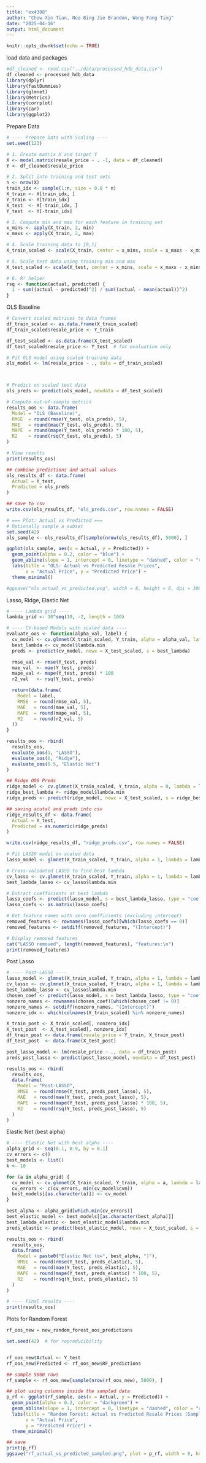 ```yaml
---
title: "ex4308"
author: "Chow Xin Tian, Neo Bing Jie Brandon, Wong Fang Ting"
date: "2025-04-16"
output: html_document
---
```


```r
knitr::opts_chunk$set(echo = TRUE)
```

load data and packages
```r
#df_cleaned <- read.csv("../data/processed_hdb_data.csv")
df_cleaned <- processed_hdb_data
library(dplyr)
library(fastDummies)
library(glmnet)
library(Metrics)
library(corrplot)
library(car)
library(ggplot2)


```


Prepare Data
```r
# ---- Prepare Data with Scaling ----
set.seed(123)

# 1. Create matrix X and target Y
X <- model.matrix(resale_price ~ . -1, data = df_cleaned)
Y <- df_cleaned$resale_price

# 2. Split into training and test sets
n <- nrow(X)
train_idx <- sample(1:n, size = 0.8 * n)
X_train <- X[train_idx, ]
Y_train <- Y[train_idx]
X_test  <- X[-train_idx, ]
Y_test  <- Y[-train_idx]

# 3. Compute min and max for each feature in training set
x_mins <- apply(X_train, 2, min)
x_maxs <- apply(X_train, 2, max)

# 4. Scale training data to [0,1]
X_train_scaled <- scale(X_train, center = x_mins, scale = x_maxs - x_mins)

# 5. Scale test data using training min and max
X_test_scaled <- scale(X_test, center = x_mins, scale = x_maxs - x_mins)

# 6. R² helper
rsq <- function(actual, predicted) {
  1 - sum((actual - predicted)^2) / sum((actual - mean(actual))^2)
}

```

OLS Baseline
```r
# Convert scaled matrices to data frames
df_train_scaled <- as.data.frame(X_train_scaled)
df_train_scaled$resale_price <- Y_train

df_test_scaled <- as.data.frame(X_test_scaled)
df_test_scaled$resale_price <- Y_test  # for evaluation only

# Fit OLS model using scaled training data
ols_model <- lm(resale_price ~ ., data = df_train_scaled)



# Predict on scaled test data
ols_preds <- predict(ols_model, newdata = df_test_scaled)

# Compute out-of-sample metrics
results_oos <- data.frame(
  Model = "OLS (Baseline)",
  RMSE  = round(rmse(Y_test, ols_preds), 5),
  MAE   = round(mae(Y_test, ols_preds), 5),
  MAPE  = round(mape(Y_test, ols_preds) * 100, 5),
  R2    = round(rsq(Y_test, ols_preds), 5)
)

# View results
print(results_oos)

## combine predictions and actual values
ols_results_df <- data.frame(
  Actual = Y_test,
  Predicted = ols_preds
)

## save to csv
write.csv(ols_results_df, "ols_preds.csv", row.names = FALSE)

```


```r
# === Plot: Actual vs Predicted ===
# Optionally sample a subset
set.seed(42)
ols_sample <- ols_results_df[sample(nrow(ols_results_df), 5000), ]

ggplot(ols_sample, aes(x = Actual, y = Predicted)) +
  geom_point(alpha = 0.2, color = "blue") +
  geom_abline(slope = 1, intercept = 0, linetype = "dashed", color = "red") +
  labs(title = "OLS: Actual vs Predicted Resale Prices",
       x = "Actual Price", y = "Predicted Price") +
  theme_minimal()

#ggsave("ols_actual_vs_predicted.png", width = 8, height = 6, dpi = 300)

```


Lasso, Ridge, Elastic Net
```r
# ---- Lambda grid ----
lambda_grid <- 10^seq(10, -2, length = 100)

# ---- CV-based Models with scaled data ----
evaluate_oos <- function(alpha_val, label) {
  cv_model <- cv.glmnet(X_train_scaled, Y_train, alpha = alpha_val, lambda = lambda_grid)
  best_lambda <- cv_model$lambda.min
  preds <- predict(cv_model, newx = X_test_scaled, s = best_lambda)

  rmse_val <- rmse(Y_test, preds)
  mae_val  <- mae(Y_test, preds)
  mape_val <- mape(Y_test, preds) * 100
  r2_val   <- rsq(Y_test, preds)

  return(data.frame(
    Model = label,
    RMSE  = round(rmse_val, 5),
    MAE   = round(mae_val, 5),
    MAPE  = round(mape_val, 5),
    R2    = round(r2_val, 5)
  ))
}

results_oos <- rbind(
  results_oos,
  evaluate_oos(1, "LASSO"),
  evaluate_oos(0, "Ridge"),
  evaluate_oos(0.5, "Elastic Net")
)

## Ridge OOS Preds
ridge_model <- cv.glmnet(X_train_scaled, Y_train, alpha = 0, lambda = lambda_grid)
ridge_best_lambda <- ridge_model$lambda.min
ridge_preds <- predict(ridge_model, newx = X_test_scaled, s = ridge_best_lambda)

## saving acutal and preds into csv
ridge_results_df <- data.frame(
  Actual = Y_test,
  Predicted = as.numeric(ridge_preds)
)

write.csv(ridge_results_df, "ridge_preds.csv", row.names = FALSE)


```

```r
# Fit LASSO model on scaled data
lasso_model <- glmnet(X_train_scaled, Y_train, alpha = 1, lambda = lambda_grid)

# Cross-validated LASSO to find best lambda
cv_lasso <- cv.glmnet(X_train_scaled, Y_train, alpha = 1, lambda = lambda_grid)
best_lambda_lasso <- cv_lasso$lambda.min

# Extract coefficients at best lambda
lasso_coefs <- predict(lasso_model, s = best_lambda_lasso, type = "coefficients")
lasso_coefs <- as.matrix(lasso_coefs)

# Get feature names with zero coefficients (excluding intercept)
removed_features <- rownames(lasso_coefs)[which(lasso_coefs == 0)]
removed_features <- setdiff(removed_features, "(Intercept)")

# Display removed features
cat("LASSO removed", length(removed_features), "features:\n")
print(removed_features)

```


Post Lasso
```r
# ---- Post-LASSO ----
lasso_model <- glmnet(X_train_scaled, Y_train, alpha = 1, lambda = lambda_grid)
cv_lasso <- cv.glmnet(X_train_scaled, Y_train, alpha = 1, lambda = lambda_grid)
best_lambda_lasso <- cv_lasso$lambda.min
chosen_coef <- predict(lasso_model, s = best_lambda_lasso, type = "coefficients")
nonzero_names <- rownames(chosen_coef)[which(chosen_coef != 0)]
nonzero_names <- setdiff(nonzero_names, "(Intercept)")
nonzero_idx <- which(colnames(X_train_scaled) %in% nonzero_names)

X_train_post <- X_train_scaled[, nonzero_idx]
X_test_post  <- X_test_scaled[, nonzero_idx]
df_train_post <- data.frame(resale_price = Y_train, X_train_post)
df_test_post  <- data.frame(X_test_post)

post_lasso_model <- lm(resale_price ~ ., data = df_train_post)
preds_post_lasso <- predict(post_lasso_model, newdata = df_test_post)

results_oos <- rbind(
  results_oos,
  data.frame(
    Model = "Post-LASSO",
    RMSE  = round(rmse(Y_test, preds_post_lasso), 5),
    MAE   = round(mae(Y_test, preds_post_lasso), 5),
    MAPE  = round(mape(Y_test, preds_post_lasso) * 100, 5),
    R2    = round(rsq(Y_test, preds_post_lasso), 5)
  )
)

```

Elastic Net (best alpha)
```r
# ---- Elastic Net with best alpha ----
alpha_grid <- seq(0.1, 0.9, by = 0.1)
cv_errors <- c()
best_models <- list()
k <- 10

for (a in alpha_grid) {
  cv_model <- cv.glmnet(X_train_scaled, Y_train, alpha = a, lambda = lambda_grid, nfolds = k)
  cv_errors <- c(cv_errors, min(cv_model$cvm))
  best_models[[as.character(a)]] <- cv_model
}

best_alpha <- alpha_grid[which.min(cv_errors)]
best_elastic_model <- best_models[[as.character(best_alpha)]]
best_lambda_elastic <- best_elastic_model$lambda.min
preds_elastic <- predict(best_elastic_model, newx = X_test_scaled, s = best_lambda_elastic)

results_oos <- rbind(
  results_oos,
  data.frame(
    Model = paste0("Elastic Net (α=", best_alpha, ")"),
    RMSE  = round(rmse(Y_test, preds_elastic), 5),
    MAE   = round(mae(Y_test, preds_elastic), 5),
    MAPE  = round(mape(Y_test, preds_elastic) * 100, 5),
    R2    = round(rsq(Y_test, preds_elastic), 5)
  )
)

# ---- Final results ----
print(results_oos)

```

Plots for Random Forest
```r
rf_oos_new = new_random_forest_oos_predictions

set.seed(42)  # for reproducibility


rf_oos_new$Actual <- Y_test
rf_oos_new$Predicted <- rf_oos_new$RF_predictions

## sample 5000 rows
rf_sample <- rf_oos_new[sample(nrow(rf_oos_new), 5000), ]

## plot using columns inside the sampled data
p_rf <- ggplot(rf_sample, aes(x = Actual, y = Predicted)) +
  geom_point(alpha = 0.2, color = "darkgreen") +
  geom_abline(slope = 1, intercept = 0, linetype = "dashed", color = "red") +
  labs(title = "Random Forest: Actual vs Predicted Resale Prices (Sampled)",
       x = "Actual Price",
       y = "Predicted Price") +
  theme_minimal()

## save 
print(p_rf)
ggsave("rf_actual_vs_predicted_sampled.png", plot = p_rf, width = 8, height = 6, dpi = 300)




```


